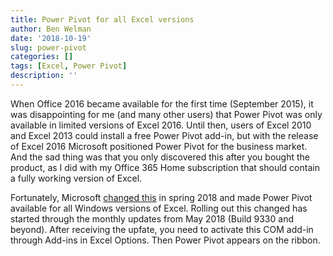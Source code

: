 ```yaml
---
title: Power Pivot for all Excel versions
author: Ben Welman
date: '2018-10-19'
slug: power-pivot
categories: []
tags: [Excel, Power Pivot]
description: ''
---
```


When Office 2016 became available for the first time (September 2015), it was disappointing for me (and many other users) that Power Pivot was only available in limited versions of Excel 2016. Until then, users of Excel 2010 and Excel 2013 could install a free Power Pivot add-in, but with the release of Excel 2016 Microsoft positioned Power Pivot for the business market. And the sad thing was that you only discovered this after you bought the product, as I did with my Office 365 Home subscription that should contain a fully working version of Excel.

Fortunately, Microsoft [changed this](https://www.myexcelonline.com/blog/power-pivot-is-now-available-in-all-versions-of-excel/) in spring 2018 and made Power Pivot available for all Windows versions of Excel. Rolling out this changed has started through the monthly updates from May 2018 (Build 9330 and beyond). After receiving the upfate, you need to activate this COM add-in through Add-ins in Excel Options. Then Power Pivot appears on the ribbon.
